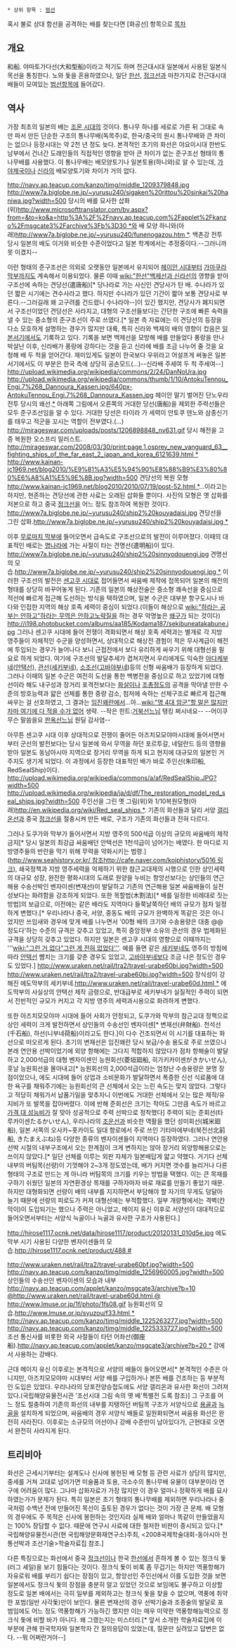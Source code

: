  * 상위 항목 : [[범선]]
혹시 불로 상대 함선을 공격하는 배를 찾는다면 [화공선] 항목으로
[[목차]]

== 개요 ==
和船. 야마토가다선(大和型船)이라고 적기도 하며 전근대시대 일본에서 사용된 일본식 목선을 통칭한다. 노와 돛을 혼용하였으나, 일단 [[한선]], [[정크선]]과 마찬가지로 전근대시대 배들이 모여있는 [[범선]]항목에 들어갔다. 

== 역사 ==
가장 최초의 일본의 배는 [[조몬 시대]]의 것이다. 통나무 하나를 세로로 가른 뒤 그대로 속만 파서 만든 단순한 구조의 통나무배(독목주)로, 한국/중국의 원시 통나무배와 큰 차이는 없으나 등장시대는 약 2천 년 정도 늦다.   
본격적인 초기의 화선은 야요이시대 한반도 남부에서 건너간 도래인들의 직접적인 영향을 받아 큰 차이가 없는 준구조선 형태의 통나무배를 사용했다. 이 통나무배는 배모양토기나 일본토용(하니와)로 알 수 있는데, [[가야제국]]이나 [[신라]]의 배모양토기와 차이가 거의 없다.

http://navy.ap.teacup.com/kanzo/timg/middle_1209379848.jpg
http://www7a.biglobe.ne.jp/~yurusu240/sigaken%20rittou%20sinkai%20haniwa.jpg?width=500
당시의 배를 묘사한 삽화(위)[[http://www.microsofttranslator.com/bv.aspx?from=&to=ko&a=http%3A%2F%2Fnavy.ap.teacup.com%2Fapplet%2Fkanzo%2Fmsgcate3%2Farchive%3Fb%3D30 *]]와 배 모양 하니와(아래)[[http://www7a.biglobe.ne.jp/~yurusu240/funenogazou.htm *]]. 백촌강 전투 당시 일본의 배도 이거와 비슷한 수준이었다고 일본 학계에서는 추정중이다.--그러니까 못 이겼지--

이런 형태의 준구조선은 의외로 오랫동안 일본에서 유지되어 [[헤이안 시대]]부터 [[가마쿠라 막부]]까지도 계속해서 이용되었다. 물론 이때 [[wiki:"한선"백제선과 신라선]]의 영향을 받아 구조선에 속하는 견당선(遣唐船)[* 당나라로 가는 사신인 견당사가 탄 배. 수나라가 있던 짧은 시기에는 견수사라고 했다. 하지만 수나라가 있던 기간이 짧아 보통 견당사로 부른다.--그러길래 왜 고구려를 건드렸니 수나라야--]이 있긴 했지만, 견당사가 폐지되면서 구조선이었던 견당선은 사라지고, 대형의 구조선들보다는 간단한 구조에 빠른 속력을 낼 수 있는 중소형의 준구조선이 주로 쓰였다.[* 일본 측 자료에는 이 견당선의 등장을 다소 모호하게 설명하는 경우가 많지만 대륙, 특히 신라와 백제의 배의 영향이 컸음은 [[일본서기]]에서도 기록하고 있다. 기록을 보면 백제선을 모방해 배를 만들었다 풍랑을 만나 박살난 이후, 신라배가 풍랑에 강하다는 것을 듣고 신라에 배를 조금 나누어 줄 것을 요청해 배 두 척을 얻어간다. 재미있게도 일본이 한국보다 우위라고 어설프게 써놓은 일본서기에서도 이 부분은 한국 측에 상당히 공손모드(...)--신라배 주세여 두 척 주세여--] 
http://upload.wikimedia.org/wikipedia/commons/2/24/DanNoUra.jpg
http://upload.wikimedia.org/wikipedia/commons/thumb/1/10/AntokuTennou_Engi.7%268_Dannoura_Kassen.jpg/640px-AntokuTennou_Engi.7%268_Dannoura_Kassen.jpg
헤이안 말기 벌어진 단노우라 전투 당시의 왜선.[http://ko.wikipedia.org/wiki/%EB%8B%A8%EB%85%B8%EC%9A%B0%EB%9D%BC_%EC%A0%84%ED%88%AC#cite_note-2 *] 아래쪽 그림에서 오른쪽의 거대한 당선(唐船)을 제외한 주력선들은 모두 준구조선임을 알 수 있다. 거대한 당선은 타이라 가 세력이 안토쿠 덴노와 삼종신기를 태우고 적군을 꼬시는 역할이 전부였다.(...)
http://mirageswar.com/uploads/posts/1206898848_nv631.gif
당시 해전을 고증 복원한 오스프리 일러스트. [[http://mirageswar.com/2008/03/30/print:page,1,osprey_new_vanguard_63__fighting_ships_of_the_far_east_2_japan_and_korea_6121639.html *]]
http://www.kainan-jc1969.net/blog2010/%E9%81%A3%E5%94%90%E8%88%B9%E3%80%80%E6%A8%A1%E5%9E%8B.jpg?width=500
견당선의 복원 모형[[http://www.kainan-jc1969.net/blog2010/2010/07/19/post-52.html *]]...이라고는 하지만, 현존하는 견당선에 관한 사료는 오래된 삽화들 뿐이다. 사진의 모형은 옛 삽화를 저본으로 하고 중국 [[정크선]]을 어느 정도 참조하여 복원한 것이다.
http://www7a.biglobe.ne.jp/~yurusu240/ship2%20kouyadaisi.jpg
견당선을 그린 삽화.[[http://www7a.biglobe.ne.jp/~yurusu240/ship2%20kouyadaisi.jpg *]]

이후 [[무로마치 막부]]에 들어오면서 급속도로 구조선으로의 발전이 이루어졌다. 이때의 대표적인 배로는 [[명나라]]에 가는 사절이 타는 견명선(遣明船)이 있다.
http://www7a.biglobe.ne.jp/~yurusu240/ship2%20sinnyodouengi.jpg
견명선의 모습.[[http://www7a.biglobe.ne.jp/~yurusu240/ship2%20sinnyodouengi.jpg *]]
이러한 구조선의 발전은 [[센고쿠 시대]]로 접어들면서 싸움배 제작에 접목되어 일본의 해전의 형태를 상당히 바꾸어놓게 된다. 기존의 일본의 해상전술은 중소형 쾌속선을 중심으로 적선에 빠르게 접근해 도선하는 방식을 택하였으며, 일본 수군은 대부분 항구도시나 바다와 인접한 지역의 해상 호족 세력이 중심이 되었다.(이들이 해상으로 [[wiki:"하라는 공부는 안하고"하라는 무역은 안하고]]노략질을 하는 경우 악명높은 [[왜구]]가 되는 것이다) 
http://i198.photobucket.com/albums/aa185/Kodama187/sekibuneatakabune.jpg
그러나 센고쿠 시대에 들어 전쟁이 격화되면서 해상 호족 세력과는 별개로 각 지방 영주들이 자체적인 수군을 양성하면서, 상대적으로 해상전 경험이 적은 무사계급이 해전에 투입되는 경우가 늘어나다 보니 근접전에서 보다 유리하게 싸우기 위해 대형선을 필요로 하게 되었다. 여기에 구조선의 발달추세가 겹쳐지면서 우리에게도 익숙한 [[아다케부네]]([[안택선]]), [[관선]]([[세키부네]]), [[세키부네#s-2.1.1|소조선]]([[세키부네#s-2.1.1|고바야부네]])등의 신형 싸움배가 등장하게 되었다. 그러나 이때의 일본 수군은 여전히 도선을 통한 백병전을 중심으로 하고 있었기에 대형선이라 해도 내구성과 장거리 포격전보다는 [[화살]]이나 [[조총]]정도의 공격을 막아낼 만한 수준의 방호능력과 얇은 선체를 통한 중량 감소, 첨저에 속하는 선체구조로 빠르게 접근해 싸우는 걸 선호하였고, 그 결과는 [[임진왜란]]에서...아...[[wiki:"명 4대 암군"할 말은 많지만 차마 여기에 다 적을 수가 없어]] 생략.
--작은 힌트:[[거북선]]느님 탱킹 쩌시네요-- --어이쿠 무슨 말씀을요 [[판옥선]]느님 원딜 감사염--

아무튼 센고쿠 시대 이후 상대적으로 전쟁이 줄어든 아즈치모모야마시대에 들어서면서부터 군선의 발전보다는 당시 일본에 와서 무역을 하던 포르투갈, 네덜란드 등의 영향을 받아 일본도 동남아시아 지역으로 장거리 무역을 하게 되고 현지에 대규모의 일본인 거주지도 생기게 되었다. 이 과정에서 등장한 대표적인 배가 바로 주인선(朱印船, RedSealShip)이다.
http://upload.wikimedia.org/wikipedia/commons/a/af/RedSealShip.JPG?width=500
http://upload.wikimedia.org/wikipedia/ja/d/df/The_restoration_model_red_seal_ships.jpg?width=500
주인선을 그린 옛 그림(위)와 1/10복원모형(아래)[[http://en.wikipedia.org/wiki/Red_seal_ships *]]. 기존의 화선들과 달리 서양 [[갤리온]]선과 중국 [[정크선]]을 절충시켜 만든 배로, 구조가 기존의 화선들과 전혀 다르다. 

그러나 도쿠가와 막부가 들어서면서 지방 영주의 500석급 이상의 규모의 싸움배의 제작 금지[* 당시 일본의 최강급 싸움배던 안택선은 1천석급이 넘어가는 배였다. 한 마디로 지방영주들의 반란을 막기 위해 무력을 약화시키는 법령.]([[http://www.seahistory.or.kr/ 참조]][[http://cafe.naver.com/kojphistory/5016 링크]]), 쇄국정책과 지방 영주세력을 억제하기 위한 참근교대제의 시행으로 인한 상인세력의 대규모 성장, 완전한 평화시대의 도래로 원양을 누비는 항앙선보다는 상인들의 연근해용 수송선박인 벤자이센(변재선)이 발달하고 기존의 연근해용 일본 싸움배들이 실전성보다는 화려함을 강조하게 되었다. 또한 목할법(木割法)[* 배를 일정한 비례대로 짓는 방법]의 보급으로, 이전에는 같은 배라도 지역마다 들쭉날쭉하던 배의 규모가 점차 일정하게 변했다.[* 우리나라나 중국, 서양, 중동도 배의 규모가 완벽하게 똑같은 것은 아니었지만 쓰임새와 경우에 맞게 배를 나누면서 '00형 배의 크기와 수송용량은 대충 @@정도다'하는 수준의 규격은 갖추고 있었고, 특히 중앙정부 소유의 관선의 경우 법제화된 규격을 상당히 갖추고 있었다. 하지만 일본은 센고쿠 시대의 영향으로 이때까지는 '''[[wiki:"그런 거 없다"그런 게 전혀 없었다''']]. 예를 들면 같은 [[세키부네]]도 영주의 방침에 따라 [[안택선]] 뺨치는 크기를 갖춘 경우도 있었고, [[세키부네#s-2.1.1|고바야부네]]보다 조금 나은 정도인 경우도 있었다.]
http://www.uraken.net/rail/tra2/travel-urabe60bi.jpg?width=500
http://www.uraken.net/rail/tra2/travel-urabe60bj.jpg?width=500
장식성이 강해진 에도막부의 세키부네.[[http://www.uraken.net/rail/travel-urabe60d.html *]] 에도막부의 사실상의 안택선 제작 금령으로, 반대급부로 세키부네가 실질적인 주력이 되면서 전반적인 규모가 커지고 각 지방 영주의 세력과시용으로 화려하게 변했다.

또한 아즈치모모야마 시대에 들어 사회가 안정되고, 도쿠가와 막부의 참근교대 정책으로 상인 세력이 크게 발전하면서 상인들의 수송선인 벤자이센[* 변재선(弁財船). 천석선(千石船), 하선(니부네荷船)이라고도 한다.]이 다수 건조되면서 이 시기를 대표하는 화선으로 떠오르게 된다. 초기의 변재선은 임진왜란 당시 보급/수송 용도로 주로 쓰였으나 본래 연안용 선박이었기에 외양 항해에는 그다지 적합하지 않았다가 점차 항해술이 발달하고 2,000석급의 대형 벤자이센인 능원회선(菱垣廻船, 히가키카이센がきかいせん), 훗날 능원회선을 몰아내고[* 능원회선의 2,000석급이라는 엄청난 수송용량은 분명 장점이었으나, 에도 시대에 들어 상업과 소비문화가 발달하면서 폭증한 신선 식료품에 대한 욕구를 채워주기에는 능원회선의 큰 선체에서 오는 느린 속도는 맞지 않았다. 그렇다고 적당히 채워가서 납품기일을 맞추자니 이번에도 거대한 선체에서 오는 많은 제작/유지비가 또 발목을 잡아버렸다. 이에 반해 준회선은 크기는 작아도 그만큼 속도가 바르고 [[가격 대 성능비]]가 잘 맞아 성공적으로 주력 선박으로 정착했다] 주력이 되는 준회선(타루카이센たるかいせん), 우리나라의 [[조운선]]과 비슷한 역활을 했던 성미회선(城米廻船), 일본 서쪽의 오사카~홋카이도 일대 항로에서 주로 쓰인 기타마에부네(북전선北前船, きたまえぶね)등 다양한 종류의 벤자이센들이 지역마다 등장하였다. 그러나 연안용 선박 시절의 내부구조에서 오는 한계점이 크게 변하지는 않아 장거리 외양항해용으로는 쓰이지 않았다.[* 일단 선체를 이루는 외판 자체가 일본배답게 얇고 약했다. 거기다 선체 내부의 버팀목(선량)이 기껏해야 2~3개 정도였는데, 배가 커지면 갯수를 늘리거나 다른 형태의 구조로 만드는 게 아니라 버팀목의 크기를 키우는 방법을 택했다. 이는 큰 목재를 구하기 쉬웠던 일본의 자연환경상 목재를 구하자마자 바로 재료를 만들기 좋았기 때문. 하지만 대형화되면 선량이 배의 내부를 지지하면서 부담해야 할 자기의 무게도 덩달아 늘기 때문에 선량의 피로도가 커져 대형선에는 부적합했다. 일부 개량형에서는 격벽(칸막이)이 도입되기는 했으나 주력은 아니었고, 메이지 유신 이후로 서양선이 대대적으로 들어오면서부터는 서양식 늑골이나 늑골과 유사한 구조가 사용된다.] 

http://hirose1117.ocnk.net/data/hirose1117/product/20120131_010d5e.jpg
에도 막부 시기 사용된 다양한 벤자이센들의 모습.[[http://hirose1117.ocnk.net/product/488 #]]

http://www.uraken.net/rail/tra2/travel-urabe60bf.jpg?width=500
http://navy.ap.teacup.com/kanzo/timg/middle_1256960005.jpg?width=500
상인들의 수송선인 벤자이센의 모습과 내부[[http://navy.ap.teacup.com/applet/kanzo/msgcate3/archive?b=10 @]][[http://www.uraken.net/rail/travel-urabe60d.html @]]
http://www.lmuse.or.jp/1f/photo/1fs08.gif
능원회선의 모습.[[http://www.lmuse.or.jp/syuzou/f33.html *]]
http://navy.ap.teacup.com/kanzo/timg/middle_1225263277.jpg?width=500
http://navy.ap.teacup.com/kanzo/timg/middle_1225333727.jpg?width=500
조선 통신사를 비롯한 외국 사절들이 타던 어좌선(御座船).[[http://navy.ap.teacup.com/applet/kanzo/msgcate3/archive?b=20 *]] 강에서 사용하는 강배다.

근대 메이지 유신 이후로는 본격적으로 서양의 배들이 들어오면서[* 본격적인 수준은 아니지만, 아즈치모모야마 시대부터 서양 배를 구입하거나 본뜬 배를 건조하는 등 부분적인 도입은 있었다. 우리나라의 당포전양승첩도에도 서양 갤리온과 유사한 화선이 그려져 있다.(국립해양유물전시관 '조선시대 그림 속의 옛 배'특별전 도록 참조)] 그 구조를 어느 정도 절충하여 기존의 화선의 내부를 지탱하던 버팀목 구조가 서양식으로 [[용골]]과 [[늑골]]을 설치하게 되었으며, 싸움배의 경우 서양식 배들로 일원화되면서 싸움용 화선은 완전히 사라진다. 이후로는 소규모의 어선이나 강배 수준만이 남아있다가, 근현대로 오면서 완전히 사라지게 된다.
== 트리비아 ==
화선은 근세시기부터는 설계도나 신사에 봉헌된 배 모형 등 관련 사료가 상당히 많지만, 중세를 거쳐 고대로 넘어가면 미술품과 토용, 극소수의 통나무배 유물이 대부분이라 연구에 어려움이 많다. 그나마 삽화자료가 가장 많지만 이 경우 얼마나 정확하게 배를 묘사하였는가가 문제가 된다. 특히 일본은 초기 형태의 통나무배를 제외하면 우리나라나 중국처럼 수백년 전에 만들어진 목선이 출토된 경우가 없다는 것이 가장 큰 문제. 배 모형의 경우에도 주 목적은 신사에 봉헌하는 것인지라 실제 배와 얼마나 똑같이 만들었을지는 100% 장담할 수 없다. 때문에 연구시 사료에 대한 철저한 비판이 중시되고 있다.[* 국립해양유물전시관(현 국립해양문화재연구소)주최, <2008국제학술대회-동아시아 전통선박과 조선기술>학술자료집 참조.]

다른 특징으로는 화선에서 중국 [[정크선]]이나 한국 [[한선]]에서 흔하게 볼 수 있는 정크식 돛(러그 셰일)을 보기 힘들다는 것이다. 정크식 돛이 비록 좀 무겁기는 하지만 역풍항해가 자유로워 배를 부리기 쉽다는 장점이 있고, 항앙선인 주인선에서 이를 도입한 것을 보면 일본에서도 정크식 돛의 장점을 충분히 알고 있었던 것으로 보임에도 불구하고 이상할 정도로 일본 배에서는 극히 일부를 제외하고는 정크식 돛을 찾을 수 없으며, 역풍에 취약한 포범(일반 사각돛)만이 보인다. 물론 변재선의 경우 선박기술과 조종술의 발달로 포범임에도 어느 정도 역풍항해가 가능하긴 했지만 이는 매우 미약한 역풍항해능력으로 정크식 돛에 비할 바가 아니다. 왜 그랬는지는 미스터리.[* 앞서 소개한 학술자료집에 이 부분에 관해 한국학자와 일본학자 간 질의응답이 있었는데, 질문만 실려있고 답변은 없다. --뭐 어쩌란거야--]
